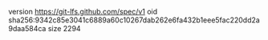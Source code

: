 version https://git-lfs.github.com/spec/v1
oid sha256:9342c85e3041c6889a60c10267dab262e6fa432b1eee5fac220dd2a9daa584ca
size 2294
